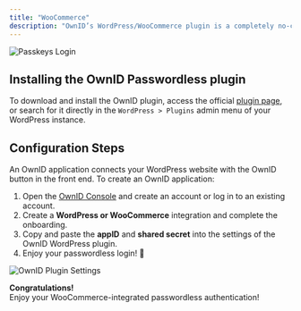 ```yaml
---
title: "WooCommerce"
description: "OwnID’s WordPress/WooCommerce plugin is a completely no-code way to add passwordless authentication to your website with a few clicks."
---
```



<Frame type="glass">
  <img src="/images/woocommerce-login.png" alt="Passkeys Login"></img>
</Frame>

## Installing the OwnID Passwordless plugin
To download and install the OwnID plugin, access the official [plugin page](https://wordpress.org/plugins/ownid-passwordless-login/), or search for it directly in the `WordPress > Plugins` admin menu of your WordPress instance. 

## Configuration Steps
An OwnID application connects your WordPress website with the OwnID button in the front end. To create an OwnID application:
1. Open the [OwnID Console](https://console.ownid.com/) and create an account or log in to an existing account.
2. Create a **WordPress or WooCommerce** integration and complete the onboarding.
3. Copy and paste the **appID** and **shared secret** into the settings of the OwnID WordPress plugin.
4. Enjoy your passwordless login! 🚀


<Frame type="glass">
  <img src="/images/wordpress-settings.png" alt="OwnID Plugin Settings"></img>
</Frame>

<Check>**Congratulations!**   
Enjoy your WooCommerce-integrated passwordless authentication!</Check>

<NextStepsSnippet/>


<NextStepsSnippet/>
